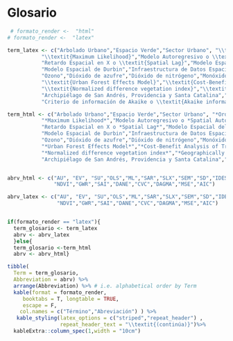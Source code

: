

# Glosario {-}

```r

 # formato_render <-  "html"
# formato_render <-  "latex"

term_latex <- c("Arbolado Urbano","Espacio Verde","Sector Urbano", "\\textit{Ordinary Least-Square}",
           "\\textit{Maximum Likelihood}","Modelo Autoregresivo o \\textit{Spatial Autocorrelation}",
           "Retardo Espacial en X o \\textit{Spatial Lag}","Modelo Espacial del Error o \\textit{Spatial Error Model}",
           "Modelo Espacial de Durbin","Infraestructura de Datos Espaciales de Santiago de Cali","Plan de Ordenamiento Territorial","Estructura Ecológica Complementaria","\\textit{Web Feature Service}","Censo Arbóreo de Cali 2015","Censo de Población 2005 de Colombia","Lugares Especiales de Alojamiento","\\textit{Local indicators of spatial association}",
           "Ozono","Dióxido de azufre","Dióxido de nitrógeno","Monóxido de carbono","Pequeñas partículas sólidas o líquidas dispersas en la atmósfera, y cuyo diámetro aerodinámico es menor que 10 $\\mu$m",
           "\\textit{Urban Forest Effects Model}","\\textit{Cost-Benefit Analysis of Tree}",
           "\\textit{Normalized difference vegetation index}","\\textit{Geographically weighted regression}" ,
           "Archipiélago de San Andrés, Providencia y Santa Catalina","Departamento Administrativo Nacional de Estadística","Corporación autónoma regional del Valle del Cauca","Departamento Administrativo de Gestión del Medio Ambiente","Error cuadrático medio del inglés \\textit{mean squared error}",
           "Criterio de información de Akaike o \\textit{Akaike information criterion}")

term_html <- c("Arbolado Urbano","Espacio Verde","Sector Urbano", "*Ordinary Least-Square*",
           "*Maximum Likelihood*","Modelo Autoregresivo o *Spatial Autocorrelation*",
           "Retardo Espacial en X o *Spatial Lag*","Modelo Espacial del Error o *Spatial Error Model*",
           "Modelo Espacial de Durbin","Infraestructura de Datos Espaciales de Santiago de Cali","Plan de Ordenamiento Territorial","Estructura Ecológica Complementaria","*Web Feature Service*","Censo Arbóreo de Cali 2015","Censo de Población 2005 de Colombia","Lugares Especiales de Alojamiento","*Local indicators of spatial association*", 
           "Ozono","Dióxido de azufre","Dióxido de nitrógeno","Monóxido de carbono","Pequeñas partículas sólidas o líquidas dispersas en la atmósfera\n con diámetro aerodinámico menor que 10 $\\mu$m",
           "*Urban Forest Effects Model*","*Cost-Benefit Analysis of Tree*",
           "*Normalized difference vegetation index*","*Geographically weighted regression*",
           "Archipiélago de San Andrés, Providencia y Santa Catalina","Departamento Administrativo Nacional de Estadística","Corporación autónoma regional del Valle del Cauca","Departamento Administrativo de Gestión del Medio Ambiente","Error cuadrático medio del inglés *mean squared error*","Criterio de información de Akaike o *Akaike information criterion*")


abrv_html <- c("AU", "EV", "SU","OLS","ML","SAR","SLX","SEM","SD","IDESC","POT","EEC","WFS", "CA2015","CP2005","LEA","LISA","O~3~", "SO~2~", "NO~2~", "CO" , "PM~10~","UFORE","C-BAT",
               "NDVI","GWR","SAI","DANE","CVC","DAGMA","MSE","AIC")

abrv_latex <- c("AU", "EV", "SU","OLS","ML","SAR","SLX","SEM","SD","IDESC","POT","EEC","WFS", "CA2015","CP2005","LEA","LISA","O$_3$", "SO$_2$", "NO$_2$", "CO" , "PM$_{10}$","UFORE","C-BAT",
                "NDVI","GWR","SAI","DANE","CVC","DAGMA","MSE","AIC")


if(formato_render == "latex"){
  term_glosario <- term_latex
  abrv <- abrv_latex
  }else{
  term_glosario <-term_html
  abrv <- abrv_html}

tibble(
  Term = term_glosario,
  Abbreviation = abrv) %>%
  arrange(Abbreviation) %>% # i.e. alphabetical order by Term
  kable(format = formato_render,
     booktabs = T, longtable = TRUE,
     escape = F,
    col.names = c("Término","Abreviación") ) %>% 
   kable_styling(latex_options = c("striped","repeat_header") ,
                 repeat_header_text = "\\textit{(continúa)}")%>% 
  kableExtra::column_spec(1,width = "10cm")

```

